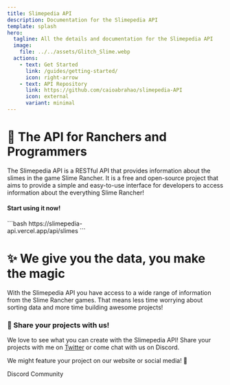```yaml
---
title: Slimepedia API
description: Documentation for the Slimepedia API
template: splash
hero:
  tagline: All the details and documentation for the Slimepedia API
  image:
    file: ../../assets/Glitch_Slime.webp
  actions:
    - text: Get Started
      link: /guides/getting-started/
      icon: right-arrow
    - text: API Repository
      link: https://github.com/caioabrahao/slimepedia-API
      icon: external
      variant: minimal
---
```


# 🚀 The API for Ranchers and Programmers
The Slimepedia API is a RESTful API that provides information about the slimes in the game Slime Rancher. It is a free and open-source project that aims to provide a simple and easy-to-use interface for developers to access information about the everything Slime Rancher!

#### Start using it now!
<div style="width: 50%">
```bash
https://slimepedia-api.vercel.app/api/slimes
```
</div>


# ✨ We give you the data, you make the magic
With the Slimepedia API you have access to a wide range of information from the Slime Rancher games. That means less time worrying about sorting data and more time building awesome projects!

### 📱 Share your projects with us!
We love to see what you can create with the Slimepedia API! Share your projects with me on [Twitter](https://x.com/taldeabrahao) or come chat with us on Discord.

We might feature your project on our website or social media! 🌟

<LinkButton href="https://discord.gg/vW9dTYTexa" variant="secondary" icon="discord" iconPlacement='start'>Discord Community</LinkButton>